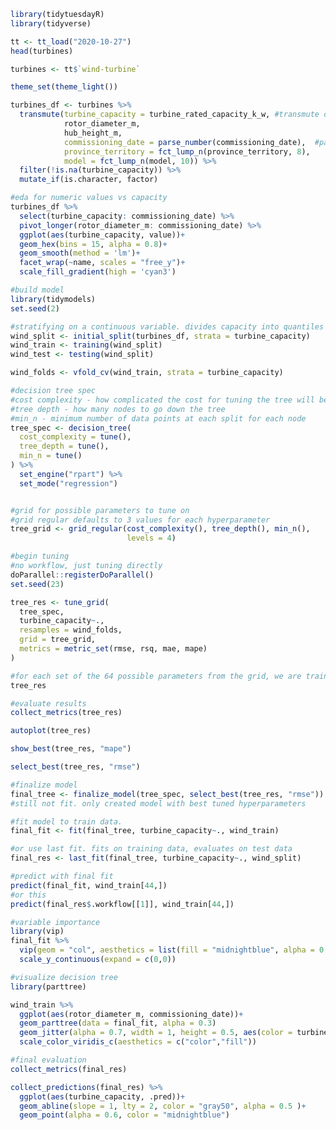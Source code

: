 ```r
library(tidytuesdayR)
library(tidyverse)

tt <- tt_load("2020-10-27")
head(turbines)

turbines <- tt$`wind-turbine`

theme_set(theme_light())
```

```r
turbines_df <- turbines %>%  
  transmute(turbine_capacity = turbine_rated_capacity_k_w, #transmute drops all other vars not listed while mutating
            rotor_diameter_m,
            hub_height_m,
            commissioning_date = parse_number(commissioning_date),  #parse number takes the first number found
            province_territory = fct_lump_n(province_territory, 8),
            model = fct_lump_n(model, 10)) %>% 
  filter(!is.na(turbine_capacity)) %>% 
  mutate_if(is.character, factor)
```

```r
#eda for numeric values vs capacity
turbines_df %>% 
  select(turbine_capacity: commissioning_date) %>% 
  pivot_longer(rotor_diameter_m: commissioning_date) %>% 
  ggplot(aes(turbine_capacity, value))+
  geom_hex(bins = 15, alpha = 0.8)+
  geom_smooth(method = 'lm')+
  facet_wrap(~name, scales = "free_y")+
  scale_fill_gradient(high = 'cyan3')
```

```r
#build model
library(tidymodels)
set.seed(2)

#stratifying on a continuous variable. divides capacity into quantiles then stratified resampling within each of the quantiles
wind_split <- initial_split(turbines_df, strata = turbine_capacity)
wind_train <- training(wind_split)
wind_test <- testing(wind_split)

wind_folds <- vfold_cv(wind_train, strata = turbine_capacity)
```

```r
#decision tree spec
#cost complexity - how complicated the cost for tuning the tree will be
#tree depth - how many nodes to go down the tree
#min_n - minimum number of data points at each split for each node
tree_spec <- decision_tree(
  cost_complexity = tune(),
  tree_depth = tune(),
  min_n = tune()
) %>% 
  set_engine("rpart") %>% 
  set_mode("regression")


#grid for possible parameters to tune on
#grid regular defaults to 3 values for each hyperparameter
tree_grid <- grid_regular(cost_complexity(), tree_depth(), min_n(),
                          levels = 4)
```

```r
#begin tuning
#no workflow, just tuning directly
doParallel::registerDoParallel()
set.seed(23)

tree_res <- tune_grid(
  tree_spec,
  turbine_capacity~., 
  resamples = wind_folds,
  grid = tree_grid,
  metrics = metric_set(rmse, rsq, mae, mape)
)

#for each set of the 64 possible parameters from the grid, we are training them on the 10 resamples. training on the 4400, and evaluating on the 488 for each fold.
tree_res 
```

```r
#evaluate results
collect_metrics(tree_res) 

autoplot(tree_res)

show_best(tree_res, "mape")

select_best(tree_res, "rmse")

#finalize model
final_tree <- finalize_model(tree_spec, select_best(tree_res, "rmse"))
#still not fit. only created model with best tuned hyperparameters
```

```r
#fit model to train data.
final_fit <- fit(final_tree, turbine_capacity~., wind_train)

#or use last fit. fits on training data, evaluates on test data
final_res <- last_fit(final_tree, turbine_capacity~., wind_split)
```

```r
#predict with final fit
predict(final_fit, wind_train[44,])
#or this
predict(final_res$.workflow[[1]], wind_train[44,])
```

```r
#variable importance
library(vip)
final_fit %>% 
  vip(geom = "col", aesthetics = list(fill = "midnightblue", alpha = 0.8))+
  scale_y_continuous(expand = c(0,0))

```

```r
#visualize decision tree
library(parttree)

wind_train %>% 
  ggplot(aes(rotor_diameter_m, commissioning_date))+
  geom_parttree(data = final_fit, alpha = 0.3)
  geom_jitter(alpha = 0.7, width = 1, height = 0.5, aes(color = turbine_capacity  ))+
  scale_color_viridis_c(aesthetics = c("color","fill"))
```

```r
#final evaluation
collect_metrics(final_res)

collect_predictions(final_res) %>% 
  ggplot(aes(turbine_capacity, .pred))+
  geom_abline(slope = 1, lty = 2, color = "gray50", alpha = 0.5 )+
  geom_point(alpha = 0.6, color = "midnightblue")
```










